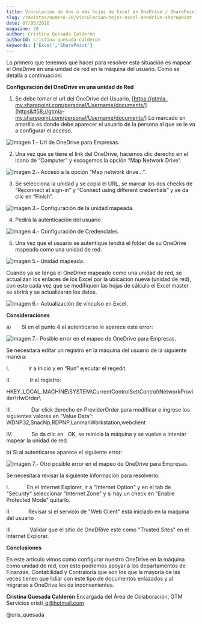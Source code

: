 ```yaml
---
title: Vinculación de dos o más hojas de Excel en OneDrive / SharePoint
slug: /revistas/numero-28/vinculacion-hojas-excel-onedrive-sharepoint
date: 07/05/2016
magazine: 28
author: Cristina Quesada Calderón
authorId: cristina-quesada-calderon
keywords: ['Excel','SharePoint']
---
```






Lo primero que tenemos que hacer para resolver esta situación es mapear el OneDrive en una unidad de red en la máquina del usuario. Como se detalla a continuación:

**Configuración del OneDrive en una unidad de Red**

1. Se debe tomar el url del OneDrive del Usuario, [https://gtmla-my.sharepoint.com/personal/Username/documents/](https&#58;//gtmla-my.sharepoint.com/personal/Username/documents/) 
Lo marcado en amarillo es donde debe aparecer el usuario de la persona al que se le va a configurar el acceso.

![Imagen 1.- Url de OneDrive para Empresas.](../../../images/numero28/vinculacion-hojas-de-excel-en-onedrive-sharepoint/image1.png)

2. Una vez que se tiene el link del OneDrive, hacemos clic derecho en el icono de “Computer” y escogemos la opción “Map Network Drive”.

![Imagen 2.- Acceso a la opción “Map network drive…”.](../../../images/numero28/vinculacion-hojas-de-excel-en-onedrive-sharepoint/image2.png)

3. Se selecciona la unidad y se copia el URL, se marcar los dos checks de “Reconnect at sign-in” y “Connect using different credentials” y se da clic en “Finish”.

![Imagen 3.- Configuración de la unidad mapeada.](../../../images/numero28/vinculacion-hojas-de-excel-en-onedrive-sharepoint/image3.png)

4. Pedirá la autenticación del usuario

![Imagen 4.- Configuración de Credenciales.](../../../images/numero28/vinculacion-hojas-de-excel-en-onedrive-sharepoint/image4.png)

5. Una vez que el usuario se autentique tendrá el folder de su OneDrive mapeado como una unidad de red.

![Imagen 5.- Unidad mapeada.](../../../images/numero28/vinculacion-hojas-de-excel-en-onedrive-sharepoint/image5.png)

Cuando ya se tenga el OneDrive mapeado como una unidad de red, se actualizan los enlaces de los Excel por la ubicación nueva (unidad de red), con esto cada vez que se modifiquen las hojas de cálculo el Excel master se abrirá y se actualizarán los datos.

![Imagen 6.- Actualización de vínculso en Excel.](../../../images/numero28/vinculacion-hojas-de-excel-en-onedrive-sharepoint/image6.png)

**Consideraciones**

a)       Si en el punto 4 al autenticarse le aparece este error:

![Imagen 7.- Posible error en el mapeo de OneDrive para Empresas.](../../../images/numero28/vinculacion-hojas-de-excel-en-onedrive-sharepoint/image7.png)

Se necesitará editar un registro en la máquina del usuario de la siguiente manera:

I.              Ir a Inicio y en “Run” ejecutar el regedit.



II.              Ir al registro:

HKEY\_LOCAL\_MACHINE\SYSTEM\CurrentControlSet\Control\NetworkProvider\HwOrder\



III.              Dar click derecho en ProviderOrder para modificar e ingrese los siguientes valores en “Value Data”: WDNP32,SnacNp,RDPNP,LanmanWorkstation,webclient



IV.              Se da clic en     OK, se reinicia la máquina y se vuelve a intentar mapear la unidad de red.

b)  Si al autenticarse aparece el siguiente error:

![Imagen 7.- Otro posible error en el mapeo de OneDrive para Empresas.](../../../images/numero28/vinculacion-hojas-de-excel-en-onedrive-sharepoint/image8.png)

Se necesitará revisar la siguiente información para resolverlo:

I.            En el Internet Explorer, ir a "Internet Option" y en el tab de "Security" seleccionar "Internet Zone" y si hay un check en "Enable Protected Mode" quitarlo.

II.            Revisar si el servicio de "Web Client" está iniciado en la máquina del usuario

III.            Validar que el sitio de OneDRive esté como "Trusted Sites" en el Internet Explorer.



**Conclusiones**

En este artículo vimos como configurar nuestro OneDrive en la máquina como unidad de red, con esto podremos apoyar a los departamentos de Finanzas, Contabilidad y Contraloría que son los que la mayoría de las veces tienen que lidiar con este tipo de documentos enlazados y al migrarse a OneDrive les da inconvenientes.


**Cristina Quesada Calderón**
Encargada del Área de Colaboración, GTM Servicios
cristi\_q@hotmail.com 

@cris\_quesada


